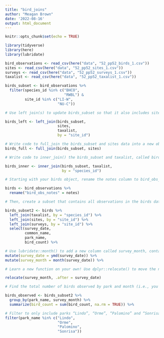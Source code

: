 ```yaml
---
title: "bird_joins"
author: "Meagan Brown"
date: '2022-08-16'
output: html_document
---
```


```r
knitr::opts_chunk$set(echo = TRUE)
```

```r
library(tidyverse)
library(here)
library(lubridate)
```


```r
bird_observations <- read_csv(here("data", "52_pp52_birds_1.csv"))
sites <- read_csv(here("data", "52_pp52_sites_1.csv"))
surveys <- read_csv(here("data", "52_pp52_surveys_1.csv"))
taxalist <- read_csv(here("data", "52_pp52_taxalist_1.csv"))
```

```r
birds_subset <- bird_observations %>% 
  filter(species_id %in% c("BHCO",
                           "RWBL") &
         site_id %in% c("LI-W",
                        "NU-C")) 

```

```r
# Use left join(s) to update birds_subset so that it also includes sites and taxalist information. For each join, include an explicit argument saying which variable you are joining by (even if it will just assume the correct one for you). Store the updated data frame as birds_left. Make sure to look at the output - is what it contains consistent with what you expected it to contain?

birds_left <- left_join(birds_subset, 
                        sites, 
                        taxalist, 
                        by = "site_id")
```

```r
# Write code to full_join the birds_subset and sites data into a new object called birds_full. Explicitly include the variable you’re joining by. Look at the output. Is it what you expected?
birds_full <- full_join(birds_subset, sites)
```

```r
# Write code to inner_join() the birds_subset and taxalist, called birds_inner. Include an argument for what variable you’ll be joining by.

birds_inner <- inner_join(birds_subset, taxalist,
                          by = "species_id")

```

```r
# Starting with your birds object, rename the notes column to bird_obs_notes (so this doesn’t conflict with notes in the surveys dataset

birds <- bird_observations %>% 
  rename("bird_obs_notes" = notes)

# Then, create a subset that contains all observations in the birds dataset, joins the taxonomic, site and survey information to it, and is finally limited to only columns survey_date, common_name, park_name, and bird_count. You can decide the order that you want to create this in (e.g. limit the columns first, then join, or the other way around).

birds_subset2 <- birds %>% 
  left_join(taxalist, by = "species_id") %>% 
  left_join(sites, by = "site_id") %>% 
  left_join(surveys, by = "site_id") %>% 
  select(survey_date, 
         common_name, 
         park_name, 
         bird_count) %>% 

# Use lubridate::month() to add a new column called survey_month, containing only the month number. Then, convert the month number to a factor (again within mutate())
mutate(survey_date = ymd(survey_date)) %>% 
mutate(survey_month = month(survey_date)) %>% 

# Learn a new function on your own! Use dplyr::relocate() to move the new survey_month column to immediately after the survey_date column. You can do this in a separate code chunk, or pipe straight into it from your existing code.

relocate(survey_month, .after = survey_date) 

# Find the total number of birds observed by park and month (i.e., you’ll group_by(park_name, survey_month))

birds_observed <- birds_subset2 %>% 
  group_by(park_name, survey_month) %>% 
  summarize(bird_count = sum(bird_count, na.rm = TRUE)) %>% 

# Filter to only include parks “Lindo”, “Orme”, “Palomino” and “Sonrisa”
filter(park_name %in% c("Lindo",
                        "Orme",
                        "Palomino",
                        "Sonrisa"))
```


